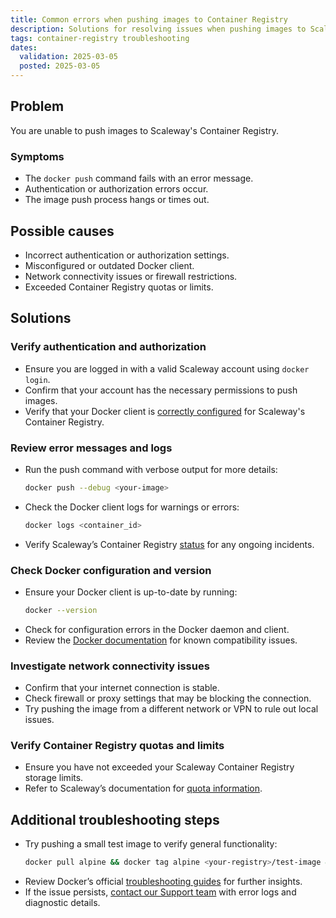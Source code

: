 ```yaml
---
title: Common errors when pushing images to Container Registry
description: Solutions for resolving issues when pushing images to Scaleway's Container Registry.
tags: container-registry troubleshooting
dates:
  validation: 2025-03-05
  posted: 2025-03-05
---
```


## Problem
You are unable to push images to Scaleway's Container Registry.

### Symptoms
- The `docker push` command fails with an error message.
- Authentication or authorization errors occur.
- The image push process hangs or times out.

## Possible causes
- Incorrect authentication or authorization settings.
- Misconfigured or outdated Docker client.
- Network connectivity issues or firewall restrictions.
- Exceeded Container Registry quotas or limits.

## Solutions

### Verify authentication and authorization
- Ensure you are logged in with a valid Scaleway account using `docker login`.
- Confirm that your account has the necessary permissions to push images.
- Verify that your Docker client is [correctly configured](/container-registry/how-to/connect-docker-cli/) for Scaleway's Container Registry.

### Review error messages and logs
- Run the push command with verbose output for more details:
  ```sh
  docker push --debug <your-image>
  ```
- Check the Docker client logs for warnings or errors:
  ```sh
  docker logs <container_id>
  ```
- Verify Scaleway’s Container Registry [status](https://status.scaleway.com/) for any ongoing incidents.

### Check Docker configuration and version
- Ensure your Docker client is up-to-date by running:
  ```sh
  docker --version
  ```
- Check for configuration errors in the Docker daemon and client.
- Review the [Docker documentation](https://docs.docker.com/) for known compatibility issues.

### Investigate network connectivity issues
- Confirm that your internet connection is stable.
- Check firewall or proxy settings that may be blocking the connection.
- Try pushing the image from a different network or VPN to rule out local issues.

### Verify Container Registry quotas and limits
- Ensure you have not exceeded your Scaleway Container Registry storage limits.
- Refer to Scaleway’s documentation for [quota information](/organizations-and-projects/additional-content/organization-quotas/#container-registry).

## Additional troubleshooting steps
- Try pushing a small test image to verify general functionality:
  ```sh
  docker pull alpine && docker tag alpine <your-registry>/test-image && docker push <your-registry>/test-image
  ```
- Review Docker’s official [troubleshooting guides](https://docs.docker.com/tags/troubleshooting/) for further insights.
- If the issue persists, [contact our Support team](https://console.scaleway.com/support) with error logs and diagnostic details.


